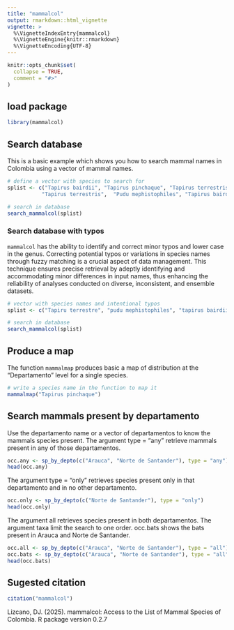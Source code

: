 ```yaml
---
title: "mammalcol"
output: rmarkdown::html_vignette
vignette: >
  %\VignetteIndexEntry{mammalcol}
  %\VignetteEngine{knitr::rmarkdown}
  %\VignetteEncoding{UTF-8}
---
```


```r
knitr::opts_chunk$set(
  collapse = TRUE,
  comment = "#>"
)
```

## load package

```r
library(mammalcol)
```

## Search database

This is a basic example which shows you how to search mammal names in Colombia using a vector of mammal names.

```r
# define a vector with species to search for
splist <- c("Tapirus bairdii", "Tapirus pinchaque", "Tapirus terrestris",
           "Tapirus terrestris",  "Pudu mephistophiles", "Tapirus bairdii")

# search in database
search_mammalcol(splist)

```

### Search database with typos

`mammalcol` has the ability to identify and correct minor typos and lower case in the genus. Correcting potential typos or variations in species names through fuzzy matching is a crucial aspect of data management. This technique ensures precise retrieval by adeptly identifying and accommodating minor differences in input names, thus enhancing the reliability of analyses conducted on diverse, inconsistent, and ensemble datasets. 


```r
# vector with species names and intentional typos
splist <- c("Tapiru terrestre", "pudu mephistophiles", "tapirus bairdii")

# search in database
search_mammalcol(splist)
```

## Produce a map
  
The function `mammalmap` produces basic a map of distribution at the "Departamento" level for a single species.
 

```r
# write a species name in the function to map it
mammalmap("Tapirus pinchaque")
```

## Search mammals present by departamento

Use the departamento name or a vector of departamentos to know the mammals species present. The argument type = "any"  retrieve mammals present in any of those departamentos. 

```r
occ.any <- sp_by_depto(c("Arauca", "Norte de Santander"), type = "any")
head(occ.any)

```

The argument type = "only" retrieves species present only in that departamento and in no other departamento. 

```r
occ.only <- sp_by_depto(c("Norte de Santander"), type = "only")
head(occ.only)
```

The argument all retrieves species present in both departamentos. The argument taxa limit the search to one order. occ.bats shows the bats present in Arauca and Norte de Santander. 

```r
occ.all <- sp_by_depto(c("Arauca", "Norte de Santander"), type = "all")
occ.bats <- sp_by_depto(c("Arauca", "Norte de Santander"), type = "all", taxa = "Chiroptera")
head(occ.bats)

```


## Sugested citation
  
```r
citation("mammalcol")

```

Lizcano, DJ. (2025). mammalcol: Access to the List of Mammal Species of Colombia. R package version 0.2.7